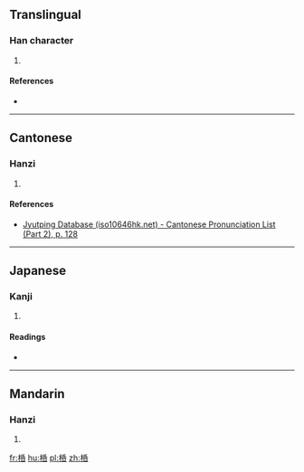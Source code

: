 ==Translingual==

===Han character===
{{Han char|rn=75|rad=木|as=07|sn=11|four=|canj=DHPR|ids=⿰木𠯑}}

# {{defn|Han|sort=木07}}

====References====
* {{Han ref|kx=0527.020|dkj=14803|dj=0915.210|hdz=21218.020|uh=6870|ud=26736}}

----

==Cantonese==

===Hanzi===
{{yue-hanzi|jyut=[[kut3]]|y=kut3}}

# {{defn|lang=yue|sort=木07}}

====References====
*[http://www.iso10646hk.net/jp/document/download.jsp Jyutping Database (iso10646hk.net) - Cantonese Pronunciation List (Part 2), p. 128]

----

==Japanese==

===Kanji===
{{ja-kanji|grade=|rs=木07}}

# {{defn|lang=ja|sort=木07}}

====Readings====
* {{ja-readings|on=[[かつ]] (katsu), [[かち]] (kachi)|kun=[[ゆだめ]] (yudame)}}

----

==Mandarin==

===Hanzi===
{{cmn-hanzi|pin=[[kuò]] ([[kuo4]])|wg=k'uo<sup>4</sup>}}

# {{defn|lang=cmn|sort=木07}}

[[fr:桰]]
[[hu:桰]]
[[pl:桰]]
[[zh:桰]]